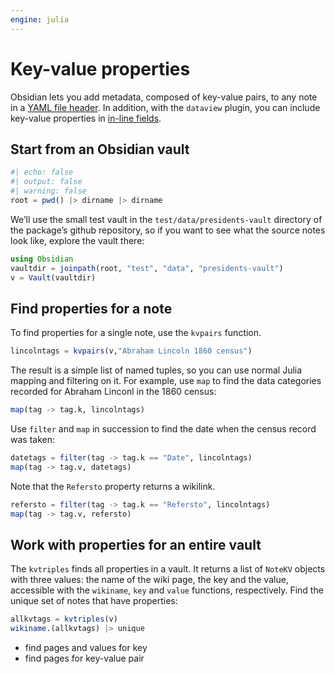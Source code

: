 ```yaml
---
engine: julia
---
```


# Key-value properties



:::{.callout-note title="Background on key-value properties"}

Obsidian lets you add metadata, composed of key-value pairs, to any note in a [YAML file header](https://help.obsidian.md/Editing+and+formatting/Properties#Property%20format).
In addition, with the `dataview` plugin, you can include key-value properties in [in-line fields](https://blacksmithgu.github.io/obsidian-dataview/annotation/add-metadata/#inline-fields).
:::

## Start from an Obsidian vault



```julia
#| echo: false
#| output: false
#| warning: false
root = pwd() |> dirname |> dirname
```

We'll use the small test vault in the `test/data/presidents-vault` directory of the package's github repository, so if you want to see what the source notes look like, explore the vault there:


```julia
using Obsidian
vaultdir = joinpath(root, "test", "data", "presidents-vault")
v = Vault(vaultdir)
```





## Find properties for a note


To find properties for a single note, use the `kvpairs` function. 

```julia
lincolntags = kvpairs(v,"Abraham Lincoln 1860 census")
```

 The result is a simple list of named tuples, so you can use normal Julia mapping and filtering on it. For example, use `map` to find the data categories recorded for Abraham Linconl in the 1860 census:

```julia
map(tag -> tag.k, lincolntags)
```

Use `filter` and `map` in succession to find the date when the census record was taken:

```julia
datetags = filter(tag -> tag.k == "Date", lincolntags)
map(tag -> tag.v, datetags)
```

Note that the `Refersto` property returns a wikilink.


```julia
refersto = filter(tag -> tag.k == "Refersto", lincolntags)
map(tag -> tag.v, refersto)
```

## Work with properties for an entire vault


The `kvtriples` finds all properties in a vault. It returns a list of `NoteKV` objects with three values: the name of the wiki page, the key and the value, accessible with the `wikiname`, `key` and `value` functions, respectively. Find the unique set of notes that have properties:

```julia
allkvtags = kvtriples(v)
wikiname.(allkvtags) |> unique
```


- find pages and values for key
- find pages for key-value pair

